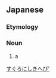 ==Japanese==
{{wikipedia|lang=ja|ズグロニシキヘビ}}
{{ja-kanjitab|ず|くろ|r=y|k2=ぐろ|にしき|へび|yomi=j}}

===Etymology===
{{compound|頭|黒|錦蛇|lang=ja|tr1=zu|t1=[[head]]|tr2=kuro|t2=[[black]]|tr3=nishikihebi|t3=[[python]]|sort=すぐろにしきへび'}}

===Noun===
{{ja-noun|ずぐろ にしきへび|ズグロ ニシキヘビ}}

# a {{w|Aspidites melanocephalus|black-headed python}}

[[Category:ja:Snakes|すぐろにしきへび']]